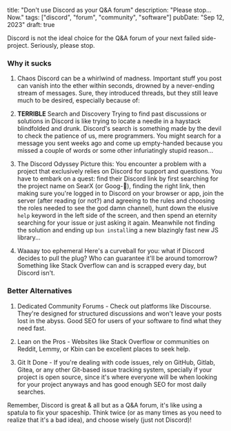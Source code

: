 title: "Don't use Discord as your Q&A forum"
description: "Please stop... Now."
tags: ["discord", "forum", "community", "software"]
pubDate: "Sep 12, 2023"
draft: true

Discord is not the ideal choice for the Q&A forum of your next failed side-project. Seriously, please stop.

### Why it sucks

1. Chaos
   Discord can be a whirlwind of madness. Important stuff you post can vanish into the ether within seconds, drowned by a never-ending stream of messages. Sure, they introduced threads, but they still leave much to be desired, especially because of:

2. **TERRIBLE** Search and Discovery
   Trying to find past discussions or solutions in Discord is like trying to locate a needle in a haystack blindfolded and drunk. Discord's search is something made by the devil to check the patience of us, mere programmers. You might search for a message you sent weeks ago and come up empty-handed because you missed a couple of words or some other infuriatingly stupid reason...

3. The Discord Odyssey
   Picture this: You encounter a problem with a project that exclusively relies on Discord for support and questions. You have to embark on a quest: find their Discord link by first searching for the project name on SearX (or Goog-🤮), finding the right link, then making sure you're logged in to Discord on your browser or app, join the server (after reading (or not?) and agreeing to the rules and choosing the roles needed to see the god damn channel), hunt down the elusive `help` keyword in the left side of the screen, and then spend an eternity searching for your issue or just asking it again. Meanwhile not finding the solution and ending up `bun install`ing a new blazingly fast new JS library...

4. Waaaay too ephemeral
   Here's a curveball for you: what if Discord decides to pull the plug? Who can guarantee it'll be around tomorrow? Something like Stack Overflow can and is scrapped every day, but Discord isn't.

### Better Alternatives

1. Dedicated Community Forums - Check out platforms like Discourse. They're designed for structured discussions and won't leave your posts lost in the abyss. Good SEO for users of your software to find what they need fast.

2. Lean on the Pros - Websites like Stack Overflow or communities on Reddit, Lemmy, or Kbin can be excellent places to seek help.

3. Git It Done - If you're dealing with code issues, rely on GitHub, Gitlab, Gitea, or any other Git-based issue tracking system, specially if your project is open source, since it's where everyone will be when looking for your project anyways and has good enough SEO for most daily searches.

Remember, Discord is great & all but as a Q&A forum, it's like using a spatula to fix your spaceship. Think twice (or as many times as you need to realize that it's a bad idea), and choose wisely (just not Discord)!
